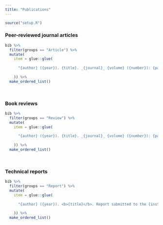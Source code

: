 ```yaml
---
title: "Publications"
---
```


<!-- To embed Academicicons -->
<link rel="stylesheet" href="https://cdn.jsdelivr.net/gh/jpswalsh/academicons@1/css/academicons.min.css">

```r

source("setup.R")

```

### Peer-reviewed journal articles

```r

bib %>% 
  filter(groups == "Article") %>%
  mutate(
    item = glue::glue(
      
      "{author} ({year}). {title}. _{journal}_ {volume} ({number}): {pages}. DOI: {doi}"
      
    )) %>% 
  make_ordered_list()

```

<br>

### Book reviews

```r

bib %>%
  filter(groups == "Review") %>%
  mutate(
    item = glue::glue(
      
      "{author} ({year}). {title}. _{journal}_ {volume} ({number}): {pages}. DOI: {doi}"
      
    )) %>% 
  make_ordered_list()

```

<br>

### Technical reports

```r

bib %>% 
  filter(groups == "Report") %>% 
  mutate(
    item = glue::glue(
      
      "{author} ({year}). <b>{title}</b>. Report submitted to the {institution}, {address}."
      
    )) %>% 
  make_ordered_list()

```

